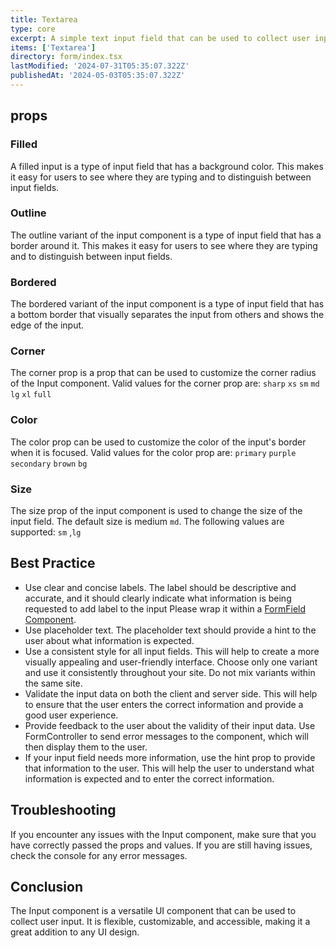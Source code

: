 ```yaml
---
title: Textarea
type: core
excerpt: A simple text input field that can be used to collect user input.
items: ['Textarea']
directory: form/index.tsx
lastModified: '2024-07-31T05:35:07.322Z'
publishedAt: '2024-05-03T05:35:07.322Z'
---
```


## props

### Filled

A filled input is a type of input field that has a background color. This makes it easy for users to see where they are typing and to distinguish between input fields.

<Playground direction="column" name="textareaFilled" root="form/textarea" />

### Outline

The outline variant of the input component is a type of input field that has a border around it. This makes it easy for users to see where they are typing and to distinguish between input fields.

<Playground direction="column" name="textareaOutline" root="form/textarea" />

### Bordered

The bordered variant of the input component is a type of input field that has a bottom border that visually separates the input from others and shows the edge of the input.

<Playground direction="column" name="textareaBordered" root="form/textarea" />

### Corner

The corner prop is a prop that can be used to customize the corner radius of the Input component. Valid values for the corner prop are: `sharp` `xs` `sm` `md` `lg` `xl` `full`

<Playground direction="column" name="textareaCorner" root="form/textarea" />

### Color

The color prop can be used to customize the color of the input's border when it is focused. Valid values for the color prop are: `primary` `purple` `secondary` `brown` `bg`

<Playground direction="column" name="textareaColor" root="form/textarea" />

### Size

The size prop of the input component is used to change the size of the input field. The default size is medium `md`. The following values are supported: `sm` ,`lg`

<Playground direction="column" name="textareaSize" root="form/textarea" />

## Best Practice

- Use clear and concise labels. The label should be descriptive and accurate, and it should clearly indicate what information is being requested to add label to the input Please wrap it within a [FormField Component]().
- Use placeholder text. The placeholder text should provide a hint to the user about what information is expected.
- Use a consistent style for all input fields. This will help to create a more visually appealing and user-friendly interface. Choose only one variant and use it consistently throughout your site. Do not mix variants within the same site.
- Validate the input data on both the client and server side. This will help to ensure that the user enters the correct information and provide a good user experience.
- Provide feedback to the user about the validity of their input data. Use FormController to send error messages to the component, which will then display them to the user.
- If your input field needs more information, use the hint prop to provide that information to the user. This will help the user to understand what information is expected and to enter the correct information.

## Troubleshooting

If you encounter any issues with the Input component, make sure that you have correctly passed the props and values. If you are still having issues, check the console for any error messages.

## Conclusion

The Input component is a versatile UI component that can be used to collect user input. It is flexible, customizable, and accessible, making it a great addition to any UI design.
